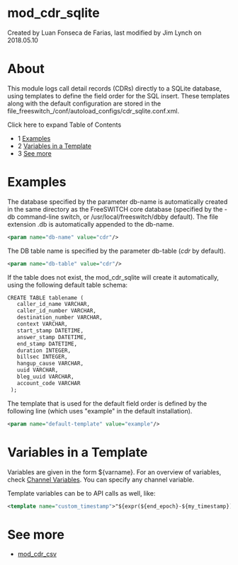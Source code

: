 
# mod_cdr_sqlite 

 Created by  Luan Fonseca de Farias, last modified by  Jim Lynch on 2018.05.10

# About

This module logs call detail records (CDRs) directly to a SQLite database, using templates to define the field order for the SQL insert. These templates along with the default configuration are stored in the file_freeswitch_/conf/autoload\_configs/cdr\_sqlite.conf.xml.

Click here to expand Table of Contents

* 1 [Examples](#examples)
* 2 [Variables in a Template](#variables-in-a-template)
* 3 [See more](#see-more)

# Examples

The database specified by the parameter db-name is automatically created in the same directory as the FreeSWITCH core database (specified by the -db command-line switch, or /usr/local/freeswitch/dbby default). The file extension .db is automatically appended to the db-name.

```xml
<param name="db-name" value="cdr"/>
```

The DB table name is specified by the parameter db-table (_cdr_ by default).

```xml
<param name="db-table" value="cdr"/>
```

If the table does not exist, the mod\_cdr\_sqlite will create it automatically, using the following default table schema:

```xml
CREATE TABLE tablename (
   caller_id_name VARCHAR,
   caller_id_number VARCHAR,
   destination_number VARCHAR,
   context VARCHAR,
   start_stamp DATETIME,
   answer_stamp DATETIME,
   end_stamp DATETIME,
   duration INTEGER,
   billsec INTEGER,
   hangup_cause VARCHAR,
   uuid VARCHAR,
   bleg_uuid VARCHAR,
   account_code VARCHAR
 );
```

The template that is used for the default field order is defined by the following line (which uses "example" in the default installation).

```xml
<param name="default-template" value="example"/>
```

# Variables in a Template

Variables are given in the form ${varname}. For an overview of variables, check [Channel Variables](../Dialplan/Channel-Variables_16352493.mdx#about). You can specify any channel variable.

Template variables can be to API calls as well, like:

```xml
<template name="custom_timestamp">"${expr(${end_epoch}-${my_timestamp})}"</template>
```

# See more

* [mod\_cdr\_csv](mod_cdr_csv_6587322.mdx#legs)

  

